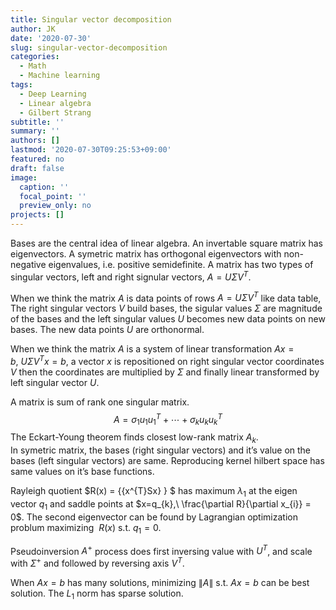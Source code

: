 ```yaml
---
title: Singular vector decomposition
author: JK
date: '2020-07-30'
slug: singular-vector-decomposition
categories:
  - Math
  - Machine learning
tags:
  - Deep Learning
  - Linear algebra
  - Gilbert Strang
subtitle: ''
summary: ''
authors: []
lastmod: '2020-07-30T09:25:53+09:00'
featured: no
draft: false
image:
  caption: ''
  focal_point: ''
  preview_only: no
projects: []
---
```


Bases are the central idea of linear algebra. An invertable square matrix has eigenvectors. A symetric matrix has orthogonal eigenvectors with non-negative eigenvalues, i.e. positive semidefinite. A matrix has two types of singular vectors, left and right signular vectors, $A=U\Sigma V^{T}$.  

When we think the matrix $A$ is data points of rows $A=U\Sigma V^{T}$ like data table, The right singular vectors $V$ build bases, the sigular values $\Sigma$ are magnitude of the bases and the left singular values $U$ becomes new data points on new bases. The new data points $U$ are orthonormal.  

When we think the matrix $A$ is a system of linear transformation $Ax=b,\ U\Sigma V^{T}x=b$, a vector $x$ is repositioned on right singular vector coordinates $V$ then the coordinates are multiplied by $\Sigma$ and finally linear transformed by left singular vector $U$.  

A matrix is sum of rank one singular matrix. $$A = \sigma_{1} u_{1}u_{1}^{T} + \cdots +  \sigma_{k} u_{k}u_{k}^{T}$$ The Eckart-Young theorem finds closest low-rank matrix $A_k$.     
In symetric matrix, the bases (right singular vectors) and it's value on the bases (left singular vectors) are same. Reproducing kernel hilbert space has same values on it's base functions.  

Rayleigh quotient $R(x) = {{x^{T}Sx} \over {x^{T}x}} $ has maximum $\lambda_{1}$ at the eigen vector $q_{1}$ and saddle points at $x=q_{k},\ \frac{\partial R}{\partial x_{i}} = 0$. The second eigenvector can be found by Lagrangian optimization problum maximizing $\ R(x)$ s.t. $q_{1} = 0$.   

Pseudoinversion $A^{+}$ process does first inversing value with $U^{T}$, and scale with $\Sigma ^{+}$ and followed by reversing axis $V^{T}$.  

When $Ax=b$ has many solutions, minimizing $\lVert A \rVert$ s.t. $Ax=b$ can be best solution. The $L_{1}$ norm has sparse solution.  

